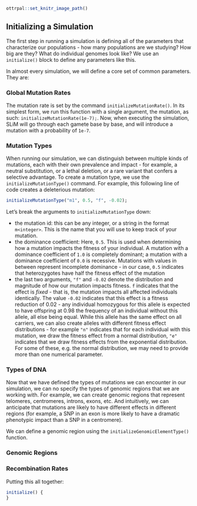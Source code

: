 ```r
ottrpal::set_knitr_image_path()
```

## Initializing a Simulation

The first step in running a simulation is defining all of the parameters that characterize our populations - how many populations are we studying? How big are they? What do individual genomes look like? We use an `initialize()` block to define any parameters like this. 

In almost every simulation, we will define a core set of common parameters. They are: 

### Global Mutation Rates

The mutation rate is set by the command `initializeMutationRate()`. In its simplest form, we run this function with a single argument, the mutation, as such: `initializeMutationRate(1e-7);`. Now, when executing the simulation, SLiM will go through each gamete base by base, and will introduce a mutation with a probability of `1e-7`.

### Mutation Types

When running our simulation, we can distinguish between multiple kinds of mutations, each with their own prevalence and impact - for example, a neutral substitution, or a lethal deletion, or a rare variant that confers a selective advantage. To create a mutation type, we use the `initializeMutationType()` command. For example, this following line of code creates a deleterious mutation: 

```r
initializeMutationType("m1", 0.5, "f", -0.02); 
```

Let's break the arguments to `initializeMutationType` down: 

* the mutation id: this can be any integer, or a string in the format `m<integer>`. This is the name that you will use to keep track of your mutation.
* the dominance coefficient: Here, `0.5`. This is used when determining how a mutation impacts the fitness of your individual. A mutation with a dominance coefficient of `1.0` is completely dominant; a mutation with a dominance coefficient of `0.0` is recessive. Mutations with values in between represent incomplete dominance - in our case, `0.5` indicates that heterozygotes have half the fitness effect of the mutation
* the last two arguments, `"f"` and `-0.02` denote the distribution and magnitude of how our mutation impacts fitness. `f` indicates that the effect is *fixed* - that is, the mutation impacts all affected individuals identically. The value `-0.02` indicates that this effect is a fitness reduction of 0.02 - any individual homozygous for this allele is expected to have offspring at 0.98 the frequency of an individual without this allele, all else being equal. While this allele has the same effect on all carriers, we can also create alleles with different fitness effect distributions - for example `"n"` indicates that for each individual with this mutation, we draw the fitness effect from a normal distribution, `"e"` indicates that we draw fitness effects from the exponential distribution. For some of these, e.g. the normal distribution, we may need to provide more than one numerical parameter.  

### Types of DNA 

Now that we have defined the types of mutations we can encounter in our simulation, we can no specify the types of genomic regions that we are working with. For example, we can create genomic regions that represent telomeres, centromeres, introns, exons, etc. And intuitively, we can anticipate that mutations are likely to have different effects in different regions (for example, a SNP in an exon is more likely to have a dramatic phenotypic impact than a SNP in a centromere). 

We can define a genomic region using the `initializeGenomicElementType()` function.

### Genomic Regions 

### Recombination Rates 




Putting this all together: 

```r
initialize() {
} 
```